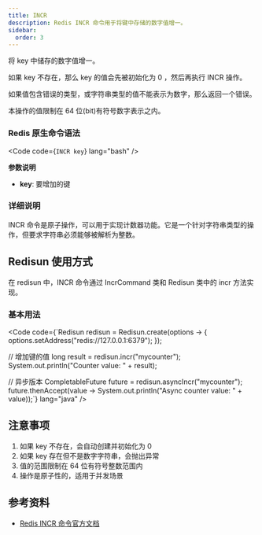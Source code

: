 ```yaml
---
title: INCR
description: Redis INCR 命令用于将键中存储的数字值增一。
sidebar:
  order: 3
---
```



将 key 中储存的数字值增一。

如果 key 不存在，那么 key 的值会先被初始化为 0 ，然后再执行 INCR 操作。

如果值包含错误的类型，或字符串类型的值不能表示为数字，那么返回一个错误。

本操作的值限制在 64 位(bit)有符号数字表示之内。

### Redis 原生命令语法

<Code code={`INCR key`} lang="bash" />

**参数说明**

- **key**: 要增加的键

### 详细说明

INCR 命令是原子操作，可以用于实现计数器功能。它是一个针对字符串类型的操作，但要求字符串必须能够被解析为整数。

## Redisun 使用方式

在 redisun 中，INCR 命令通过 IncrCommand 类和 Redisun 类中的 incr 方法实现。

### 基本用法

<Code code={`Redisun redisun = Redisun.create(options -> {
    options.setAddress("redis://127.0.0.1:6379");
});

// 增加键的值
long result = redisun.incr("mycounter");
System.out.println("Counter value: " + result);

// 异步版本
CompletableFuture<Long> future = redisun.asyncIncr("mycounter");
future.thenAccept(value -> System.out.println("Async counter value: " + value));`} lang="java" />

## 注意事项

1. 如果 key 不存在，会自动创建并初始化为 0
2. 如果 key 存在但不是数字字符串，会抛出异常
3. 值的范围限制在 64 位有符号整数范围内
4. 操作是原子性的，适用于并发场景

## 参考资料

- [Redis INCR 命令官方文档](https://redis.io/commands/incr/)